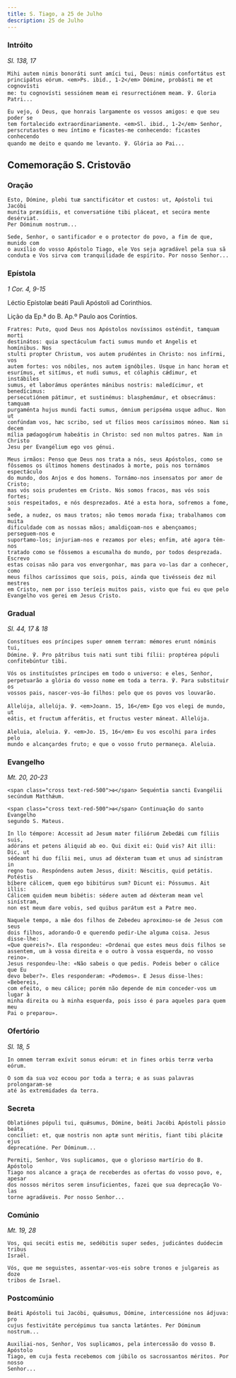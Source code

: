 ```yaml
---
title: S. Tiago, a 25 de Julho
description: 25 de Julho
---
```


### Intróito

<em>Sl. 138, 17</em>

<div class="side-by-side not-content">

    Mihi autem nimis bonoráti sunt amíci tui, Deus: nimis confortátus est
    principátus eórum. <em>Ps. ibid., 1-2</em> Dómine, probásti me et cognovísti
    me: tu cognovísti sessiónem meam ei resurrectiónem meam. ℣. Gloria Patri...

    Eu vejo, ó Deus, que honrais largamente os vossos amigos: e que seu poder se
    tem fortalecido extraordinariamente. <em>Sl. ibid., 1-2</em> Senhor,
    perscrutastes o meu íntimo e ficastes-me conhecendo: ficastes conhecendo
    quando me deito e quando me levanto. ℣. Glória ao Pai...

</div>

## Comemoração S. Cristovão

### Oração

<div class="side-by-side not-content">

    Esto, Dómine, plebi tuæ sanctificátor et custos: ut, Apóstoli tui Jacóbi
    muníta præsídiis, et conversatióne tibi pláceat, et secúra mente desérviat.
    Per Dóminum nostrum...

    Sede, Senhor, o santificador e o protector do povo, a fim de que, munido com
    o auxílio do vosso Apóstolo Tiago, ele Vos seja agradável pela sua sã
    conduta e Vos sirva com tranquilidade de espírito. Por nosso Senhor...

</div>

### Epístola

<em>1 Cor. 4, 9-15</em>

<div class="side-by-side not-content">

Léctio Epístolæ beáti Pauli Apóstoli ad Corinthios.

Lição da Ep.ª do B. Ap.º Paulo aos Coríntios.

    Fratres: Puto, quod Deus nos Apóstolos novíssimos osténdit, tamquam morti
    destinátos: quia spectáculum facti sumus mundo et Angelis et homínibus. Nos
    stulti propter Christum, vos autem prudéntes in Christo: nos infírmi, vos
    autem fortes: vos nóbiles, nos autem ignóbiles. Usque in hanc horam et
    esurímus, et sitímus, et nudi sumus, et cólaphis cǽdimur, et instábiles
    sumus, et laborámus operántes mánibus nostris: maledícimur, et benedícimus:
    persecutiónem pátimur, et sustinémus: blasphemámur, et obsecrámus: tamquam
    purgaménta hujus mundi facti sumus, ómnium peripséma usque adhuc. Non ut
    confúndam vos, hæc scribo, sed ut fílios meos caríssimos móneo. Nam si decem
    mília pædagogórum habeátis in Christo: sed non multos patres. Nam in Christo
    Jesu per Evangélium ego vos génui.

    Meus irmãos: Penso que Deus nos trata a nós, seus Apóstolos, como se
    fôssemos os últimos homens destinados à morte, pois nos tornámos espectáculo
    do mundo, dos Anjos e dos homens. Tornámo-nos insensatos por amor de Cristo;
    mas vós sois prudentes em Cristo. Nós somos fracos, mas vós sois fortes;
    sois respeitados, e nós desprezados. Até a esta hora, sofremos a fome, a
    sede, a nudez, os maus tratos; não temos morada fixa; trabalhamos com muita
    dificuldade com as nossas mãos; amaldiçoam-nos e abençoamos; perseguem-nos e
    suportamo-los; injuriam-nos e rezamos por eles; enfim, até agora têm-nos
    tratado como se fôssemos a escumalha do mundo, por todos desprezada. Escrevo
    estas coisas não para vos envergonhar, mas para vo-las dar a conhecer, como
    meus filhos caríssimos que sois, pois, ainda que tivésseis dez mil mestres
    em Cristo, nem por isso teríeis muitos pais, visto que fui eu que pelo
    Evangelho vos gerei em Jesus Cristo.

</div>

### Gradual

<em>Sl. 44, 17 & 18</em>

<div class="side-by-side not-content">

    Constítues eos príncipes super omnem terram: mémores erunt nóminis tui,
    Dómine. ℣. Pro pátribus tuis nati sunt tibi fílii: proptérea pópuli
    confitebúntur tibi.

    Vós os instituístes príncipes em todo o universo: e eles, Senhor,
    perpetuarão a glória do vosso nome em toda a terra. ℣. Para substituir os
    vossos pais, nascer-vos-ão filhos: pelo que os povos vos louvarão.

    Allelúja, allelúja. ℣. <em>Joann. 15, 16</em> Ego vos elegi de mundo, ut
    eátis, et fructum afferátis, et fructus vester máneat. Allelúja.

    Aleluia, aleluia. ℣. <em>Jo. 15, 16</em> Eu vos escolhi para irdes pelo
    mundo e alcançardes fruto; e que o vosso fruto permaneça. Aleluia.

</div>

### Evangelho

<em>Mt. 20, 20-23</em>

<div class="side-by-side not-content">

    <span class="cross text-red-500">✠</span> Sequéntia sancti Evangélii
    secúndum Matthǽum.

    <span class="cross text-red-500">✠</span> Continuação do santo Evangelho
    segundo S. Mateus.

    In llo témpore: Accessit ad Jesum mater filiórum Zebedǽi cum fíliis suis,
    adórans et petens áliquid ab eo. Qui dixit ei: Quid vis? Ait illi: Dic, ut
    sédeant hi duo fílii mei, unus ad déxteram tuam et unus ad sinístram in
    regno tuo. Respóndens autem Jesus, dixit: Néscitis, quid petátis. Potéstis
    bíbere cálicem, quem ego bibitúrus sum? Dicunt ei: Póssumus. Ait illis:
    Cálicem quidem meum bibétis: sédere autem ad déxteram meam vel sinístram,
    non est meum dare vobis, sed quibus parátum est a Patre meo.

    Naquele tempo, a mãe dos filhos de Zebedeu aproximou-se de Jesus com seus
    dois filhos, adorando-O e querendo pedir-Lhe alguma coisa. Jesus disse-lhe:
    «Que quereis?». Ela respondeu: «Ordenai que estes meus dois filhos se
    assentem, um à vossa direita e o outro à vossa esquerda, no vosso reino».
    Jesus respondeu-lhe: «Não sabeis o que pedis. Podeis beber o cálice que Eu
    devo beber?». Eles responderam: «Podemos». E Jesus disse-lhes: «Bebereis,
    com efeito, o meu cálice; porém não depende de mim conceder-vos um lugar à
    minha direita ou à minha esquerda, pois isso é para aqueles para quem meu
    Pai o preparou».

</div>

### Ofertório

<em>Sl. 18, 5</em>

<div class="side-by-side not-content">

    In omnem terram exívit sonus eórum: et in fines orbis terræ verba eórum.

    O som da sua voz ecoou por toda a terra; e as suas palavras prolongaram-se
    até às extremidades da terra.

</div>

### Secreta

<div class="side-by-side not-content">

    Oblatiónes pópuli tui, quǽsumus, Dómine, beáti Jacóbi Apóstoli pássio beáta
    concíliet: et, quæ nostris non aptæ sunt méritis, fiant tibi plácitæ ejus
    deprecatióne. Per Dóminum...

    Permiti, Senhor, Vos suplicamos, que o glorioso martírio do B. Apóstolo
    Tiago nos alcance a graça de receberdes as ofertas do vosso povo, e, apesar
    dos nossos méritos serem insuficientes, fazei que sua deprecação Vo-las
    torne agradáveis. Por nosso Senhor...

</div>

### Comúnio

<em>Mt. 19, 28</em>

<div class="side-by-side not-content">

    Vos, qui secúti estis me, sedébitis super sedes, judicántes duódecim tribus
    Israël.

    Vós, que me seguistes, assentar-vos-eis sobre tronos e julgareis as doze
    tribos de Israel.

</div>

### Postcomúnio

<div class="side-by-side not-content">

    Beáti Apóstoli tui Jacóbi, quǽsumus, Dómine, intercessióne nos ádjuva: pro
    cujus festivitáte percépimus tua sancta lætántes. Per Dóminum nostrum...

    Auxiliai-nos, Senhor, Vos suplicamos, pela intercessão do vosso B. Apóstolo
    Tiago, em cuja festa recebemos com júbilo os sacrossantos méritos. Por nosso
    Senhor...

</div>

